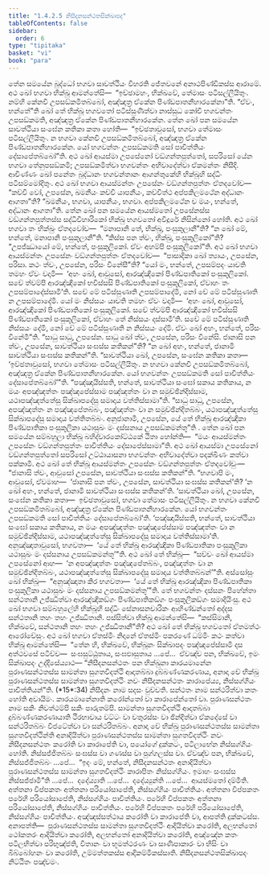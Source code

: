 ```yaml
---
title: "1.4.2.5 නිසීදනසන්ථතසික්ඛාපද"
tableOfContents: false
sidebar:
  order: 6
type: "tipitaka"
basket: "vi"
book: "para"
---
```



<DynamicBreadcrumb />

<Division number="565" book="para">

<Paragraph number="2158" book="para">
තේන සමයේන බුද්ධෝ භගවා සාවත්ථියං විහරති ජේතවනේ අනාථපිණ්ඩිකස්ස ආරාමේ. අථ ඛෝ භගවා භික්ඛූ ආමන්තේසි—  “ඉච්ඡාමහං, භික්ඛවේ, තේමාසං පටිසල්ලීයිතුං. නම්හි කේනචි උපසඞ්කමිතබ්බෝ, අඤ්ඤත්‍ර ඒකේන පිණ්ඩපාතනීහාරකේනා”ති. “ඒවං, භන්තේ”ති ඛෝ තේ භික්ඛූ භගවතෝ පටිස්සුණිත්වා නාස්සුධ කෝචි භගවන්තං උපසඞ්කමති, අඤ්ඤත්‍ර ඒකේන පිණ්ඩපාතනීහාරකේන. තේන ඛෝ පන සමයේන සාවත්ථියා සංඝේන කතිකා කතා හෝති—  “ඉච්ඡතාවුසෝ, භගවා තේමාසං පටිසල්ලීයිතුං. න භගවා කේනචි උපසඞ්කමිතබ්බෝ, අඤ්ඤත්‍ර ඒකේන පිණ්ඩපාතනීහාරකේන. යෝ භගවන්තං උපසඞ්කමති සෝ පාචිත්තියං දේසාපේතබ්බෝ”ති.
</Paragraph>

<Paragraph number="2159" book="para">
අථ ඛෝ ආයස්මා උපසේනෝ වඞ්ගන්තපුත්තෝ, සපරිසෝ යේන භගවා තේනුපසඞ්කමි; උපසඞ්කමිත්වා භගවන්තං අභිවාදේත්වා ඒකමන්තං නිසීදි. ආචිණ්ණං ඛෝ පනේතං බුද්ධානං භගවන්තානං ආගන්තුකේහි භික්ඛූහි සද්ධිං පටිසම්මෝදිතුං. අථ ඛෝ භගවා ආයස්මන්තං උපසේනං වඞ්ගන්තපුත්තං ඒතදවෝච—  “කච්චි වෝ, උපසේන, ඛමනීයං කච්චි යාපනීයං, කච්චිත්ථ අප්පකිලමථේන අද්ධානං ආගතා”ති? “ඛමනීයං, භගවා, යාපනීයං, භගවා. අප්පකිලමථේන ච මයං, භන්තේ, අද්ධානං ආගතා”ති.
</Paragraph>

<Paragraph number="2160" book="para">
තේන ඛෝ පන සමයේන ආයස්මතෝ උපසේනස්ස වඞ්ගන්තපුත්තස්ස සද්ධිවිහාරිකෝ භික්ඛු භගවතෝ අවිදූරේ නිසින්නෝ හෝති. අථ ඛෝ භගවා තං භික්ඛුං ඒතදවෝච—  “මනාපානි තේ, භික්ඛු, පංසුකූලානී”ති? “න ඛෝ මේ, භන්තේ, මනාපානි පංසුකූලානී”ති. “කිස්ස පන ත්වං, භික්ඛු, පංසුකූලිකෝ”ති? “උපජ්ඣායෝ මේ, භන්තේ, පංසුකූලිකෝ. ඒවං අහම්පි පංසුකූලිකෝ”ති. අථ ඛෝ භගවා ආයස්මන්තං උපසේනං වඞ්ගන්තපුත්තං ඒතදවෝච—  “පාසාදිකා ඛෝ ත්‍යායං, උපසේන, පරිසා. කථං ත්වං, උපසේන, පරිසං විනේසී”ති? “යෝ මං, භන්තේ, උපසම්පදං යාචති තමහං ඒවං වදාමි—  ‘අහං ඛෝ, ආවුසෝ, ආරඤ්ඤිකෝ පිණ්ඩපාතිකෝ පංසුකූලිකෝ. සචේ ත්වම්පි ආරඤ්ඤිකෝ භවිස්සසි පිණ්ඩපාතිකෝ පංසුකූලිකෝ, ඒවාහං තං උපසම්පාදේස්සාමී’ති. සචේ මේ පටිස්සුණාති උපසම්පාදේමි, නෝ චේ මේ පටිස්සුණාති න උපසම්පාදේමි. යෝ මං නිස්සයං යාචති තමහං ඒවං වදාමි—  ‘අහං ඛෝ, ආවුසෝ, ආරඤ්ඤිකෝ පිණ්ඩපාතිකෝ පංසුකූලිකෝ. සචේ ත්වම්පි ආරඤ්ඤිකෝ භවිස්සසි පිණ්ඩපාතිකෝ පංසුකූලිකෝ, ඒවාහං තේ නිස්සයං දස්සාමී’ති. සචේ මේ පටිස්සුණාති නිස්සයං දේමි, නෝ චේ මේ පටිස්සුණාති න නිස්සයං දේමි. ඒවං ඛෝ අහං, භන්තේ, පරිසං විනේමී”ති.
</Paragraph>

<Paragraph number="2161" book="para">
“සාධු සාධු, උපසේන. සාධු ඛෝ ත්වං, උපසේන, පරිසං විනේසි. ජානාසි පන ත්වං, උපසේන, සාවත්ථියා සංඝස්ස කතිකන්”ති? “න ඛෝ අහං, භන්තේ, ජානාමි සාවත්ථියා සංඝස්ස කතිකන්”ති. “සාවත්ථියා ඛෝ, උපසේන, සංඝේන කතිකා කතා—  ‘ඉච්ඡතාවුසෝ, භගවා තේමාසං පටිසල්ලීයිතුං. න භගවා කේනචි උපසඞ්කමිතබ්බෝ, අඤ්ඤත්‍ර ඒකේන පිණ්ඩපාතනීහාරකේන. යෝ භගවන්තං උපසඞ්කමති සෝ පාචිත්තියං දේසාපේතබ්බෝ’”ති. “පඤ්ඤායිස්සති, භන්තේ, සාවත්ථියා සංඝෝ සකාය කතිකාය, න මයං අපඤ්ඤත්තං පඤ්ඤපේස්සාම පඤ්ඤත්තං වා න සමුච්ඡින්දිස්සාම, යථාපඤ්ඤත්තේසු සික්ඛාපදේසු සමාදාය වත්තිස්සාමා”ති. “සාධු සාධු, උපසේන, අපඤ්ඤත්තං න පඤ්ඤපේතබ්බං, පඤ්ඤත්තං වා න සමුච්ඡින්දිතබ්බං, යථාපඤ්ඤත්තේසු සික්ඛාපදේසු සමාදාය වත්තිතබ්බං. අනුජානාමි, උපසේන, යේ තේ භික්ඛූ ආරඤ්ඤිකා පිණ්ඩපාතිකා පංසුකූලිකා යථාසුඛං මං දස්සනාය උපසඞ්කමන්තූ”ති .
</Paragraph>

</Division>
<Division number="566" book="para">

<Paragraph number="2162" book="para">
තේන ඛෝ පන සමයේන සම්බහුලා භික්ඛූ බහිද්වාරකෝට්ඨකේ ඨිතා හෝන්ති—  “මයං ආයස්මන්තං උපසේනං වඞ්ගන්තපුත්තං පාචිත්තියං දේසාපේස්සාමා”ති. අථ ඛෝ ආයස්මා උපසේනෝ වඞ්ගන්තපුත්තෝ සපරිසෝ උට්ඨායාසනා භගවන්තං අභිවාදේත්වා පදක්ඛිණං කත්වා පක්කාමි. අථ ඛෝ තේ භික්ඛූ ආයස්මන්තං උපසේනං වඞ්ගන්තපුත්තං ඒතදවෝචුං—  “ජානාසි ත්වං, ආවුසෝ උපසේන, සාවත්ථියා සංඝස්ස කතිකන්”ති. “භගවාපි මං, ආවුසෝ, ඒවමාහ—  ‘ජානාසි පන ත්වං, උපසේන, සාවත්ථියා සංඝස්ස කතිකන්’ති? ‘න ඛෝ අහං, භන්තේ, ජානාමි සාවත්ථියා සංඝස්ස කතිකන්’ති. ‘සාවත්ථියා ඛෝ, උපසේන, සංඝේන කතිකා කතා—  ඉච්ඡතාවුසෝ, භගවා තේමාසං පටිසල්ලීයිතුං. න භගවා කේනචි උපසඞ්කමිතබ්බෝ, අඤ්ඤත්‍ර ඒකේන පිණ්ඩපාතනීහාරකේන. යෝ භගවන්තං උපසඞ්කමති සෝ පාචිත්තියං දේසාපේතබ්බෝ’ති. ‘පඤ්ඤායිස්සති, භන්තේ, සාවත්ථියා සංඝෝ සකාය කතිකාය, න මයං අපඤ්ඤත්තං පඤ්ඤපේස්සාම පඤ්ඤත්තං වා න සමුච්ඡින්දිස්සාම, යථාපඤ්ඤත්තේසු සික්ඛාපදේසු සමාදාය වත්තිස්සාමා’ති. අනුඤ්ඤාතාවුසෝ, භගවතා—  ‘යේ තේ භික්ඛූ ආරඤ්ඤිකා පිණ්ඩපාතිකා පංසුකූලිකා යථාසුඛං මං දස්සනාය උපසඞ්කමන්තූ’”ති.
</Paragraph>

<Paragraph number="2163" book="para">
අථ ඛෝ තේ භික්ඛූ—  “සච්චං ඛෝ ආයස්මා උපසේනෝ ආහ—  ‘න අපඤ්ඤත්තං පඤ්ඤපේතබ්බං, පඤ්ඤත්තං වා න සමුච්ඡින්දිතබ්බං, යථාපඤ්ඤත්තේසු සික්ඛාපදේසු සමාදාය වත්තිතබ්බන්’”ති. අස්සෝසුං ඛෝ භික්ඛූ—  “අනුඤ්ඤාතා කිර භගවතා—  ‘යේ තේ භික්ඛූ ආරඤ්ඤිකා පිණ්ඩපාතිකා පංසුකූලිකා යථාසුඛං මං දස්සනාය උපසඞ්කමන්තූ’”ති. තේ භගවන්තං දස්සනං පිහේන්තා සන්ථතානි උජ්ඣිත්වා ආරඤ්ඤිකඞ්ගං පිණ්ඩපාතිකඞ්ගං පංසුකූලිකඞ්ගං සමාදියිංසු. අථ ඛෝ භගවා සම්බහුලේහි භික්ඛූහි සද්ධිං සේනාසනචාරිකං ආහිණ්ඩන්තෝ අද්දස සන්ථතානි තහං තහං උජ්ඣිතානි. පස්සිත්වා භික්ඛූ ආමන්තේසි—  “කස්සිමානි, භික්ඛවේ, සන්ථතානි තහං තහං උජ්ඣිතානී”ති?
</Paragraph>

<Paragraph number="2164" book="para">
අථ ඛෝ තේ භික්ඛූ භගවතෝ ඒතමත්ථං ආරෝචේසුං. අථ ඛෝ භගවා ඒතස්මිං නිදානේ ඒතස්මිං පකරණේ ධම්මිං කථං කත්වා භික්ඛූ ආමන්තේසි—  “තේන හි, භික්ඛවේ, භික්ඛූනං සික්ඛාපදං පඤ්ඤපේස්සාමි දස අත්ථවසේ පටිච්ච—  සංඝසුට්ඨුතාය, සංඝඵාසුතාය …පේ…  ඒවඤ්ච පන, භික්ඛවේ, ඉමං සික්ඛාපදං උද්දිසේය්‍යාථ—
</Paragraph>

</Division>
<Division number="567" book="para">

<Paragraph number="2165" book="para">
<Emphasis>“නිසීදනසන්ථතං පන භික්ඛුනා කාරයමානේන පුරාණසන්ථතස්ස සාමන්තා සුගතවිදත්ථි ආදාතබ්බා දුබ්බණ්ණකරණාය, අනාදා චේ භික්ඛු පුරාණසන්ථතස්ස සාමන්තා සුගතවිදත්ථිං නවං නිසීදනසන්ථතං කාරාපේය්‍ය, නිස්සග්ගියං පාචිත්තියන්”</Emphasis>ති. (*15*:<Emphasis>34</Emphasis>)
</Paragraph>

</Division>
<Division number="568" book="para">

<Paragraph number="2166" book="para">
<Emphasis>නිසීදනං</Emphasis> නාම සදසං වුච්චති.
</Paragraph>

<Paragraph number="2167" book="para">
<Emphasis>සන්ථතං</Emphasis> නාම සන්ථරිත්වා කතං හෝති අවායිමං.
</Paragraph>

<Paragraph number="2168" book="para">
<Emphasis>කාරයමානේනා</Emphasis>ති කරෝන්තෝ වා කාරාපේන්තෝ වා.
</Paragraph>

<Paragraph number="2169" book="para">
<Emphasis>පුරාණසන්ථතං</Emphasis> නාම සකිං නිවත්ථම්පි සකිං පාරුතම්පි.
</Paragraph>

<Paragraph number="2170" book="para">
<Emphasis>සාමන්තා සුගතවිදත්ථි ආදාතබ්බා දුබ්බණ්ණකරණායා</Emphasis>ති ථිරභාවාය වට්ටං වා චතුරස්සං වා ඡින්දිත්වා ඒකදේසේ වා සන්ථරිතබ්බං විජටේත්වා වා සන්ථරිතබ්බං.
</Paragraph>

<Paragraph number="2171" book="para">
<Emphasis>අනාදා චේ භික්ඛු පුරාණසන්ථතස්ස සාමන්තා සුගතවිදත්ථින්</Emphasis>ති අනාදියිත්වා පුරාණසන්ථතස්ස සාමන්තා සුගතවිදත්ථිං නවං නිසීදනසන්ථතං කරෝති වා කාරාපේති වා, පයෝගේ දුක්කටං, පටිලාභේන නිස්සග්ගියං හෝති. නිස්සජ්ජිතබ්බං සංඝස්ස වා ගණස්ස වා පුග්ගලස්ස වා. ඒවඤ්ච පන, භික්ඛවේ, නිස්සජ්ජිතබ්බං …පේ…  “ඉදං මේ, භන්තේ, නිසීදනසන්ථතං අනාදියිත්වා පුරාණසන්ථතස්ස සාමන්තා සුගතවිදත්ථිං කාරාපිතං නිස්සග්ගියං. ඉමාහං සංඝස්ස නිස්සජ්ජාමී”ති …පේ…  දදේය්‍යාති …පේ…  දදේය්‍යුන්ති …පේ…  ආයස්මතෝ දම්මීති.
</Paragraph>

</Division>
<Division number="569" book="para">

<Paragraph number="2172" book="para">
අත්තනා විප්පකතං අත්තනා පරියෝසාපේති, නිස්සග්ගියං පාචිත්තියං. අත්තනා විප්පකතං පරේහි පරියෝසාපේති, නිස්සග්ගියං පාචිත්තියං. පරේහි විප්පකතං අත්තනා පරියෝසාපේති, නිස්සග්ගියං පාචිත්තියං. පරේහි විප්පකතං පරේහි පරියෝසාපේති, නිස්සග්ගියං පාචිත්තියං.
</Paragraph>

<Paragraph number="2173" book="para">
අඤ්ඤස්සත්ථාය කරෝති වා කාරාපේති වා, ආපත්ති දුක්කටස්ස.
</Paragraph>

</Division>
<Division number="570" book="para">

<Paragraph number="2174" book="para">
අනාපත්ති—  පුරාණසන්ථතස්ස සාමන්තා සුගතවිදත්ථිං ආදියිත්වා කරෝති, අලභන්තෝ ථෝකතරං ආදියිත්වා කරෝති, අලභන්තෝ අනාදියිත්වා කරෝති, අඤ්ඤේන කතං පටිලභිත්වා පරිභුඤ්ජති, විතානං වා භූමත්ථරණං වා සාණිපාකාරං වා භිසිං වා බිබ්බෝහනං වා කරෝති, උම්මත්තකස්ස ආදිකම්මිකස්සාති.

</Paragraph>
</Division>

<Paragraph number="2175" type="center" book="para">
නිසීදනසන්ථතසික්ඛාපදං නිට්ඨිතං පඤ්චමං.
</Paragraph>